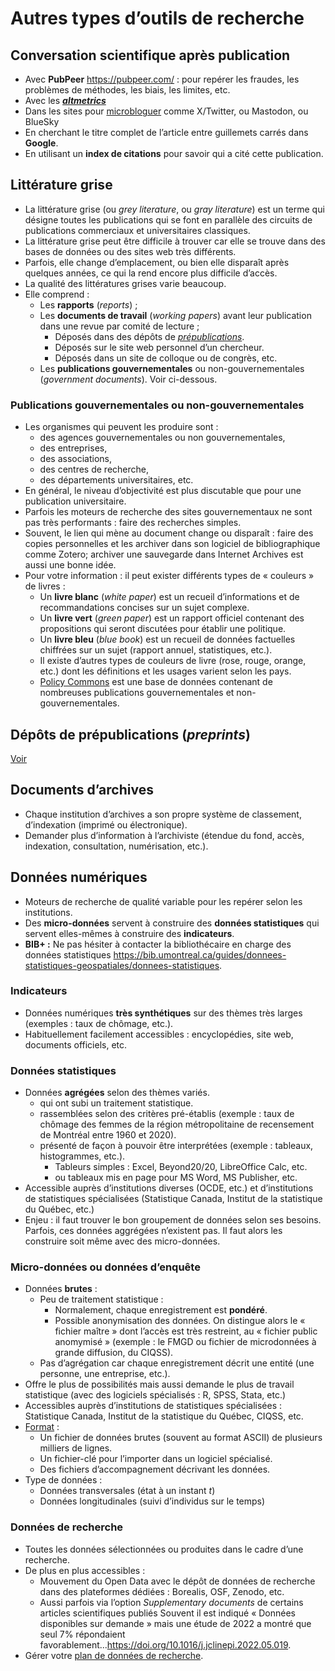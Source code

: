 # Autres types d'outils de recherche 

##  Conversation scientifique après publication

-   Avec **PubPeer** <https://pubpeer.com/> : pour repérer les fraudes, les problèmes de méthodes, les biais, les limites, etc.
-   Avec les [***altmetrics***](#sec-bibliometrie)
-   Dans les sites pour [microbloguer](#sec-microbloguer) comme X/Twitter, ou Mastodon, ou BlueSky
-   En cherchant le titre complet de l'article entre guillemets carrés dans **Google**.
-   En utilisant un **index de citations** pour savoir qui a cité cette publication.

## Littérature grise

-   La littérature grise (ou *grey literature*, ou *gray literature*) est un terme qui désigne toutes les publications qui se font en parallèle des circuits de publications commerciaux et universitaires classiques.
-   La littérature grise peut être difficile à trouver car elle se trouve dans des bases de données ou des sites web très différents.
-   Parfois, elle change d'emplacement, ou bien elle disparaît après quelques années, ce qui la rend encore plus difficile d'accès.
-   La qualité des littératures grises varie beaucoup.
-   Elle comprend :
    -   Les **rapports** (*reports*) ;
    -   Les **documents de travail** (*working papers*) avant leur publication dans une revue par comité de lecture ;
        -   Déposés dans des dépôts de [*prépublications*](sec-prepublication).
        -   Déposés sur le site web personnel d'un chercheur.
        -   Déposés dans un site de colloque ou de congrès, etc.
    -   Les **publications gouvernementales** ou non-gouvernementales (*government documents*). Voir ci-dessous.

### Publications gouvernementales ou non-gouvernementales

-   Les organismes qui peuvent les produire sont :
    -   des agences gouvernementales ou non gouvernementales,
    -   des entreprises,
    -   des associations,
    -   des centres de recherche,
    -   des départements universitaires, etc.
-   En général, le niveau d'objectivité est plus discutable que pour une publication universitaire.
-   Parfois les moteurs de recherche des sites gouvernementaux ne sont pas très performants : faire des recherches simples.
-   Souvent, le lien qui mène au document change ou disparaît : faire des copies personnelles et les archiver dans son logiciel de bibliographique comme Zotero; archiver une sauvegarde dans Internet Archives est aussi une bonne idée.
-   Pour votre information : il peut exister différents types de « couleurs » de livres :
    -   Un **livre blanc** (*white paper*) est un recueil d'informations et de recommandations concises sur un sujet complexe.
    -   Un **livre vert** (*green paper*) est un rapport officiel contenant des propositions qui seront discutées pour établir une politique.
    -   Un **livre bleu** (*blue book*) est un recueil de données factuelles chiffrées sur un sujet (rapport annuel, statistiques, etc.).
    -   Il existe d'autres types de couleurs de livre (rose, rouge, orange, etc.) dont les définitions et les usages varient selon les pays.
    - [Policy Commons](https://policycommons.net/) est une base de données contenant de nombreuses publications gouvernementales et non-gouvernementales. 

## Dépôts de prépublications (*preprints*)

[Voir](#sec-prepublication)

## Documents d'archives

-   Chaque institution d'archives a son propre système de classement, d'indexation (imprimé ou électronique).
-   Demander plus d'information à l'archiviste (étendue du fond, accès, indexation, consultation, numérisation, etc.).

## Données numériques

-   Moteurs de recherche de qualité variable pour les repérer selon les institutions.
-   Des **micro-données** servent à construire des **données statistiques** qui servent elles-mêmes à construire des **indicateurs**.
-   **BIB+ :** Ne pas hésiter à contacter la bibliothécaire en charge des données statistiques <https://bib.umontreal.ca/guides/donnees-statistiques-geospatiales/donnees-statistiques>.

### Indicateurs

-   Données numériques **très synthétiques** sur des thèmes très larges (exemples : taux de chômage, etc.).
-   Habituellement facilement accessibles : encyclopédies, site web, documents officiels, etc.

### Données statistiques

-   Données **agrégées** selon des thèmes variés.
    -   qui ont subi un traitement statistique.
    -   rassemblées selon des critères pré-établis (exemple : taux de chômage des femmes de la région métropolitaine de recensement de Montréal entre 1960 et 2020).
    -   présenté de façon à pouvoir être interprétées (exemple : tableaux, histogrammes, etc.).
        -   Tableurs simples : Excel, Beyond20/20, LibreOffice Calc, etc.
        -   ou tableaux mis en page pour MS Word, MS Publisher, etc.
-   Accessible auprès d'institutions diverses (OCDE, etc.) et d'institutions de statistiques spécialisées (Statistique Canada, Institut de la statistique du Québec, etc.)
-   Enjeu : il faut trouver le bon groupement de données selon ses besoins. Parfois, ces données aggrégées n'existent pas. Il faut alors les construire soit même avec des micro-données.

### Micro-données ou données d'enquête

-   Données **brutes** :
    -   Peu de traitement statistique :
        -   Normalement, chaque enregistrement est **pondéré**.
        -   Possible anonymisation des données. On distingue alors le « fichier maître » dont l'accès est très restreint, au « fichier public anomymisé » (exemple : le FMGD ou fichier de microdonnées à grande diffusion, du CIQSS).
    -   Pas d'agrégation car chaque enregistrement décrit une entité (une personne, une entreprise, etc.).
-   Offre le plus de possibilités mais aussi demande le plus de travail statistique (avec des logiciels spécialisés : R, SPSS, Stata, etc.)
-   Accessibles auprès d'institutions de statistiques spécialisées : Statistique Canada, Institut de la statistique du Québec, CIQSS, etc.
-   [Format](#sec-formats) :
    -   Un fichier de données brutes (souvent au format ASCII) de plusieurs milliers de lignes.
    -   Un fichier-clé pour l'importer dans un logiciel spécialisé.
    -   Des fichiers d'accompagnement décrivant les données.
-   Type de données :
    -   Données transversales (état à un instant *t*)
    -   Données longitudinales (suivi d'individus sur le temps)

### Données de recherche

-   Toutes les données sélectionnées ou produites dans le cadre d'une recherche.
-   De plus en plus accessibles :
    -   Mouvement du Open Data avec le dépôt de données de recherche dans des plateformes dédiées : Borealis, OSF, Zenodo, etc.
    -   Aussi parfois via l'option *Supplementary documents* de certains articles scientifiques publiés Souvent il est indiqué « Données disponibles sur demande » mais une étude de 2022 a montré que seul 7% répondaient favorablement\...<https://doi.org/10.1016/j.jclinepi.2022.05.019>.
-   Gérer votre [plan de données de recherche](#sec-gdr).
